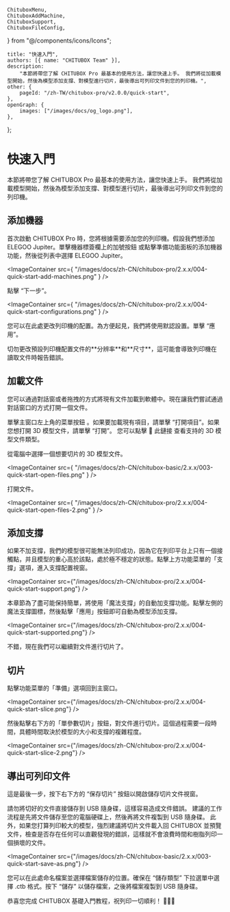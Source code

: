 	ChituboxMenu,
	ChituboxAddMachine,
	ChituboxSupport,
	ChituboxFileConfig,
} from "@/components/icons/Icons";

	title: "快速入門",
	authors: [{ name: "CHITUBOX Team" }],
	description:
		"本節將帶您了解 CHITUBOX Pro 最基本的使用方法，讓您快速上手。 我們將從加載模型開始，然後為模型添加支撐、對模型進行切片，最後導出可列印文件到您的列印機。",
	other: {
		pageId: "/zh-TW/chitubox-pro/v2.0.0/quick-start",
	},
	openGraph: {
		images: ["/images/docs/og_logo.png"],
	},
};

# 快速入門

本節將帶您了解 CHITUBOX Pro 最基本的使用方法，讓您快速上手。 我們將從加載模型開始，然後為模型添加支撐、對模型進行切片，最後導出可列印文件到您的列印機。

## 添加機器

首次啟動 CHITUBOX Pro 時，您將根據需要添加您的列印機。假設我們想添加 ELEGOO Jupiter。單擊機器標簽欄上的加號按鈕 <ChituboxAddMachine size={24} />或點擊<Link href="/zh-TW/chitubox-pro/latest/user-interface/function-menu#準備功能面板">準備功能面板</Link>的添加機器功能，然後從列表中選擇 ELEGOO Jupiter。

<ImageContainer
	src={
		"/images/docs/zh-CN/chitubox-pro/2.x.x/004-quick-start-add-machines.png"
	}
/>

點擊 “下一步”。

<ImageContainer
	src={
		"/images/docs/zh-CN/chitubox-pro/2.x.x/004-quick-start-configurations.png"
	}
/>

您可以在此處更改列印機的配置。為方便起見，我們將使用默認設置。單擊 “應用”。

<Admonition type="warning" title="警告">
	切勿更改預設列印機配置文件的**分辨率**和**尺寸**，這可能會導致列印機在讀取文件時報告錯誤。
</Admonition>

## 加載文件

您可以通過對話窗或者拖拽的方式將現有文件加載到軟體中。現在讓我們嘗試通過對話窗口的方式打開一個文件。

單擊主窗口左上角的菜單按鈕 <ChituboxMenu size={24} />。如果要加載現有項目，請單擊 “打開項目”。如果您想打開 3D 模型文件，請單擊 “打開”。 您可以點擊 <Link href="/zh-TW/chitubox-pro/latest/file#3d-網格文件">🔗 此鏈接</Link> 查看支持的 3D 模型文件類型。

從電腦中選擇一個想要切片的 3D 模型文件。

<ImageContainer
	src={
		"/images/docs/zh-CN/chitubox-basic/2.x.x/003-quick-start-open-files.png"
	}
/>

打開文件。

<ImageContainer
	src={
		"/images/docs/zh-CN/chitubox-pro/2.x.x/004-quick-start-open-files-2.png"
	}
/>

## 添加支撐

如果不加支撐，我們的模型很可能無法列印成功，因為它在列印平台上只有一個接觸點，并且模型的重心高於該點，處於極不穩定的狀態。點擊上方<Link href="/zh-TW/chitubox-pro/latest/user-interface/function-menu">功能菜單</Link>的「支撐」選項，進入支撐配置視窗。

<ImageContainer
	src={"/images/docs/zh-CN/chitubox-pro/2.x.x/004-quick-start-support.png"}
/>

本章節為了盡可能保持簡單，將使用「魔法支撐」的自動加支撐功能。點擊左側的 <MagicSupport />魔法支撐圖標，然後點擊「應用」按鈕即可自動為模型添加支撐。

<ImageContainer
	src={"/images/docs/zh-CN/chitubox-pro/2.x.x/004-quick-start-supported.png"}
/>

不錯，現在我們可以繼續對文件進行切片了。

## 切片

點擊功能菜單的「準備」選項回到主窗口。

<ImageContainer
	src={"/images/docs/zh-CN/chitubox-pro/2.x.x/004-quick-start-slice.png"}
/>

然後點擊右下方的「單參數切片」按鈕，對文件進行切片。這個過程需要一段時間，具體時間取決於模型的大小和支撐的複雜程度。

<ImageContainer
	src={"/images/docs/zh-CN/chitubox-pro/2.x.x/004-quick-start-slice-2.png"}
/>

## 導出可列印文件

這是最後一步，按下右下方的 “保存切片” 按鈕以開啟儲存切片文件視窗。

<Admonition type="warning" title="警告">
	請勿將切好的文件直接儲存到 USB 隨身碟，這樣容易造成文件錯誤。
	建議的工作流程是先將文件儲存至您的電腦硬碟上，然後再將文件複製到 USB
	隨身碟。 此外，如果您打算列印較大的模型，強烈建議將切片文件載入回 CHITUBOX
	並預覽文件，檢查是否存在任何可以直觀發現的錯誤，這樣就不會浪費時間和樹脂列印一個損壞的文件。
</Admonition>

<ImageContainer
	src={"/images/docs/zh-CN/chitubox-basic/2.x.x/003-quick-start-save-as.png"}
/>

您可以在此處命名檔案並選擇檔案儲存的位置。確保在 “儲存類型” 下拉選單中選擇 .ctb 格式。按下 “儲存” 以儲存檔案，之後將檔案複製到 USB 隨身碟。

恭喜您完成 CHITUBOX 基礎入門教程，祝列印一切順利！ 🎉🎉🎉
